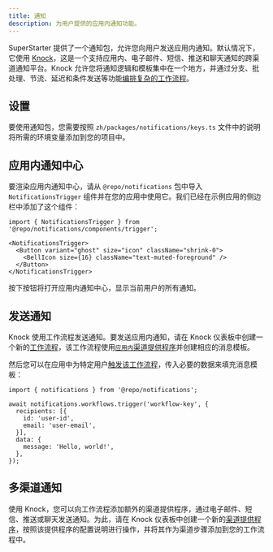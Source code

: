 ```yaml
---
title: 通知
description: 为用户提供的应用内通知功能。
---
```


SuperStarter 提供了一个通知包，允许您向用户发送应用内通知。默认情况下，它使用 [Knock](https://knock.app/)，这是一个支持应用内、电子邮件、短信、推送和聊天通知的跨渠道通知平台。Knock 允许您将通知逻辑和模板集中在一个地方，并通过分支、批处理、节流、延迟和条件发送等功能[编排复杂的工作流程](https://docs.knock.app/designing-workflows/overview)。

## 设置

要使用通知包，您需要按照 `zh/packages/notifications/keys.ts` 文件中的说明将所需的环境变量添加到您的项目中。

## 应用内通知中心

要渲染应用内通知中心，请从 `@repo/notifications` 包中导入 `NotificationsTrigger` 组件并在您的应用中使用它。我们已经在示例应用的侧边栏中添加了这个组件：

```tsx apps/app/app/(authenticated)/components/sidebar.tsx
import { NotificationsTrigger } from '@repo/notifications/components/trigger';

<NotificationsTrigger>
  <Button variant="ghost" size="icon" className="shrink-0">
    <BellIcon size={16} className="text-muted-foreground" />
  </Button>
</NotificationsTrigger>
```

按下按钮将打开应用内通知中心，显示当前用户的所有通知。

## 发送通知

Knock 使用工作流程发送通知。要发送应用内通知，请在 Knock 仪表板中创建一个新的[工作流程](https://docs.knock.app/concepts/workflows)，该工作流程使用[`应用内`渠道提供程序](https://docs.knock.app/integrations/in-app/knock)并创建相应的消息模板。

然后您可以在应用中为特定用户[触发该工作流程](https://docs.knock.app/send-notifications/triggering-workflows)，传入必要的数据来填充消息模板：

```tsx notify.ts
import { notifications } from '@repo/notifications';

await notifications.workflows.trigger('workflow-key', {
  recipients: [{
    id: 'user-id',
    email: 'user-email',
  }],
  data: {
    message: 'Hello, world!',
  },
});
```

## 多渠道通知

使用 Knock，您可以向工作流程添加额外的渠道提供程序，通过电子邮件、短信、推送或聊天发送通知。为此，请在 Knock 仪表板中创建一个新的[渠道提供程序](https://docs.knock.app/integrations)，按照该提供程序的配置说明进行操作，并将其作为渠道步骤添加到您的工作流程中。